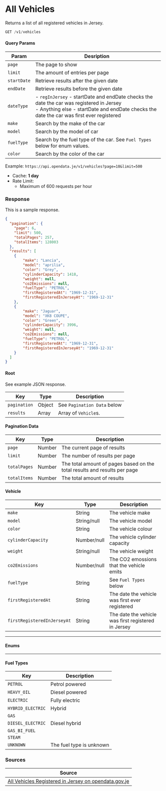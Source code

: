 
# All Vehicles

Returns a list of all registered vehicles in Jersey.

```jsx
GET /v1/vehicles
```

#### Query Params
|Param|Desription|
|-----|----------|
|`page`|The page to show|
|`limit`|The amount of entries per page|
|`startDate`|Retrieve results after the given date|
|`endDate`|Retrieve results before the given date|
|`dateType`|- `regInJersey` - startDate and endDate checks the date the car was registered in Jersey<br/>- Anything else - startDate and endDate checks the date the car was first ever registered|
|`make`|Search by the make of the car|
|`model`|Search by the model of car|
|`fuelType`|Search by the fuel type of the car. See `Fuel Types` below for enum values.|
|`color`|Search by the color of the car|

Example: `https://api.opendata.je/v1/vehicles?page=10&limit=500`

* Cache: **1 day**
* Rate Limit:
  * Maximum of 600 requests per hour

### Response
<Tabs>
<TabItem value="res-sample-200" label="200 (OK)">

This is a sample response.

```json title="Status: 200 (OK)"
{
  "pagination": {
    "page": 6,
    "limit": 500,
    "totalPages": 257,
    "totalItems": 128003
  },
  "results": [
    {
        "make": "Lancia",
        "model": "aprilia",
        "color": "Grey",
        "cylinderCapacity": 1418,
        "weight": null,
        "co2Emissions": null,
        "fuelType": "PETROL",
        "firstRegisteredAt": "1969-12-31",
        "firstRegisteredInJerseyAt": "1969-12-31"
    },
    {
        "make": "Jaguar",
        "model": "XK8 COUPE",
        "color": "Green",
        "cylinderCapacity": 3996,
        "weight": null,
        "co2Emissions": null,
        "fuelType": "PETROL",
        "firstRegisteredAt": "1969-12-31",
        "firstRegisteredInJerseyAt": "1969-12-31"
    }
  ]
}
```

</TabItem>

<TabItem value="res-schema" label="Schema">

#### Root
See example JSON response.

| Key | Type | Description |
|-----|------|-------------|
|`pagination`|Object|See `Pagination Data` below|
|`results`|Array|Array of `Vehicle`s.|

#### Pagination Data
| Key | Type | Description |
|-----|------|-------------|
|`page`|Number|The current page of results|
|`limit`|Number|The number of results per page|
|`totalPages`|Number|The total amount of pages based on the total results and results per page|
|`totalItems`|Number|The total amount of results|

#### Vehicle
| Key | Type | Description |
|-----|------|-------------|
|`make`|String|The vehicle make|
|`model`|String/null|The vehicle model|
|`color`|String|The vehicle colour|
|`cylinderCapacity`|Number/null|The vehicle cylinder capacity|
|`weight`|String/null|The vehicle weight|
|`co2Emissions`|Number/null|The CO2 emossions that the vehicle emits|
|`fuelType`|String|See `Fuel Types` below|
|`firstRegisteredAt`|String|The date the vehicle was first ever registered|
|`firstRegisteredInJerseyAt`|String|The date the vehicle was first registered in Jersey|

---
#### Enums
---

#### Fuel Types
| Key | Description |
|-----|-------------|
|`PETROL`|Petrol powered|
|`HEAVY_OIL`|Diesel powered|
|`ELECTRIC`|Fully electric|
|`HYBRID_ELECTRIC`|Hybrid|
|`GAS`||
|`DIESEL_ELECTRIC`|Diesel hybrid|
|`GAS_BI_FUEL`||
|`STEAM`||
|`UNKNOWN`|The fuel type is unknown|

</TabItem>
</Tabs>


### Sources
|Source|
|------|
|[All Vehicles Registered in Jersey on opendata.gov.je][vehiclesdata]|

[vehiclesdata]: https://opendata.gov.je/dataset/registered-vehicles